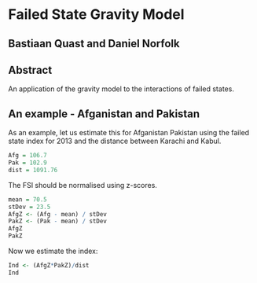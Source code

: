 Failed State Gravity Model
====================================
Bastiaan Quast and Daniel Norfolk
------------------------------------

Abstract
------------------------------------
An application of the gravity model to the interactions of failed states.

An example - Afganistan and Pakistan
------------------------------------
As an example, let us estimate this for Afganistan Pakistan using the failed state index for 2013 and the distance between Karachi and Kabul.



```r
Afg = 106.7
Pak = 102.9
dist = 1091.76
```

The FSI should be normalised using z-scores.

```r
mean = 70.5
stDev = 23.5
AfgZ <- (Afg - mean) / stDev
PakZ <- (Pak - mean) / stDev
AfgZ
PakZ
```

Now we estimate the index:

```r
Ind <- (AfgZ*PakZ)/dist
Ind
```